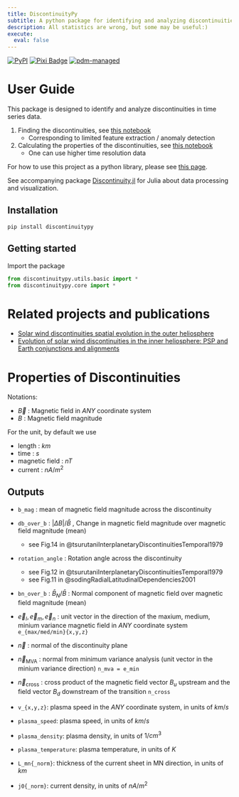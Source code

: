 ```yaml
---
title: DiscontinuityPy
subtitle: A python package for identifying and analyzing discontinuities for time series data.
description: All statistics are wrong, but some may be useful:)
execute: 
  eval: false
---
```


[![PyPI](https://img.shields.io/pypi/v/discontinuitypy)](https://pypi.org/project/discontinuitypy)
[![Pixi Badge](https://img.shields.io/endpoint?url=https://raw.githubusercontent.com/prefix-dev/pixi/main/assets/badge/v0.json)](https://pixi.sh)
[![pdm-managed](https://img.shields.io/badge/pdm-managed-blueviolet)](https://pdm-project.org)

# User Guide

This package is designed to identify and analyze discontinuities in time series data.

1. Finding the discontinuities, see [this notebook](./01_ids_detection.ipynb)
    - Corresponding to limited feature extraction / anomaly detection
2. Calculating the properties of the discontinuities, see [this notebook](./02_ids_properties.ipynb)
    - One can use higher time resolution data

For how to use this project as a python library, please see [this page](./00_ids_finder.ipynb).

See accompanying package [Discontinuity.jl](https://beforerr.github.io/Discontinuity.jl) for Julia about data processing and visualization.

## Installation

```shell
pip install discontinuitypy
```

## Getting started

Import the package

```python
from discontinuitypy.utils.basic import *
from discontinuitypy.core import *
```

# Related projects and publications

- [Solar wind discontinuities spatial evolution in the outer heliosphere](https://beforerr.github.io/ids_spatial_evolution_juno/)
- [Evolution of solar wind discontinuities in the inner heliosphere: PSP and Earth conjunctions and alignments](https://beforerr.github.io/psp_conjunction/)


<!-- We have developed a pipeline to identify solar wind discontinuities. (Modular, Performant, Scalable) -->

# Properties of Discontinuities

Notations:

- $\vec{B}$ : Magnetic field in *ANY* coordinate system
- $B$ : Magnetic field magnitude

For the unit, by default we use

-   length : $km$
-   time : $s$
-   magnetic field : $nT$
-   current : $nA/m^2$

## Outputs

- `b_mag` : mean of magnetic field magnitude across the discontinuity
- `db_over_b` : $|\Delta B|/\bar{B}$ , Change in magnetic field magnitude over magnetic field magnitude (mean)
    - see Fig.14 in @tsurutaniInterplanetaryDiscontinuitiesTemporal1979
- `rotation_angle` : Rotation angle across the discontinuity
    - see Fig.12 in @tsurutaniInterplanetaryDiscontinuitiesTemporal1979
    - see Fig.11 in @sodingRadialLatitudinalDependencies2001
- `bn_over_b` : $\bar{B}_N/\bar{B}$ : Normal component of magnetic field over magnetic field magnitude (mean)


- $\vec{e}_l, \vec{e}_m, \vec{e}_n$ : unit vector in the direction of the maxium, medium, minium variance magnetic field in *ANY* coordinate system `e_{max/med/min}{x,y,z}`
- $\vec{n}$ : normal of the discontinuity plane
- $\vec{n}_{\text{MVA}}$ : normal from minimum variance analysis (unit vector in the minium variance direction) `n_mva = e_min`
- $\vec{n}_{\text{cross}}$ : cross product of the magnetic field vector $B_u$ upstream and the field vector $B_d$ downstream of the transition `n_cross`


-   `v_{x,y,z}`: plasma speed in the *ANY* coordinate system, in units of $km/s$

-   `plasma_speed`: plasma speed, in units of $km/s$

-   `plasma_density`: plasma density, in units of $1/cm^{3}$

-   `plasma_temperature`: plasma temperature, in units of $K$

-   `L_mn{_norm}`: thickness of the current sheet in MN direction, in units of $km$

-   `j0{_norm}`: current density, in units of $nA/m^2$
